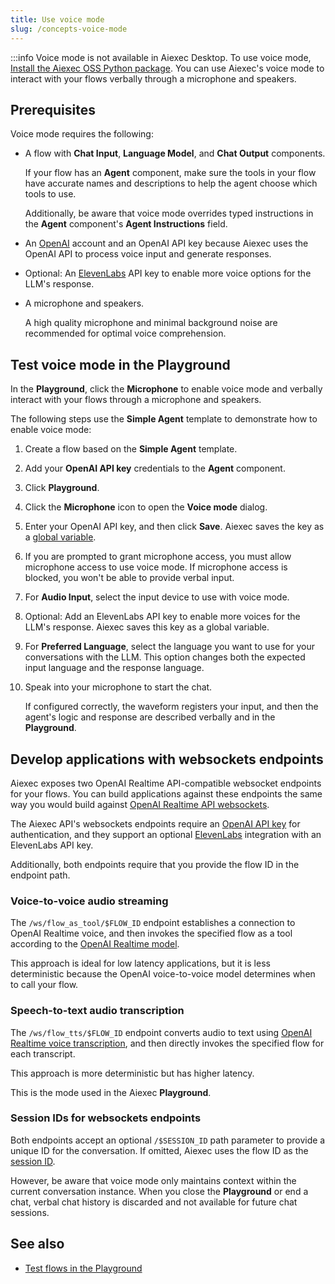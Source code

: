 ```yaml
---
title: Use voice mode
slug: /concepts-voice-mode
---
```



:::info
Voice mode is not available in Aiexec Desktop.
To use voice mode, [Install the Aiexec OSS Python package](/get-started-installation#install-and-run-the-langflow-oss-python-package).
You can use Aiexec's voice mode to interact with your flows verbally through a microphone and speakers.

## Prerequisites

Voice mode requires the following:

* A flow with **Chat Input**, **Language Model**, and **Chat Output** components.

    If your flow has an **Agent** component, make sure the tools in your flow have accurate names and descriptions to help the agent choose which tools to use.

    Additionally, be aware that voice mode overrides typed instructions in the **Agent** component's **Agent Instructions** field.

* An [OpenAI](https://platform.openai.com/) account and an OpenAI API key because Aiexec uses the OpenAI API to process voice input and generate responses.

* Optional: An [ElevenLabs](https://elevenlabs.io) API key to enable more voice options for the LLM's response.

* A microphone and speakers.

    A high quality microphone and minimal background noise are recommended for optimal voice comprehension.

## Test voice mode in the Playground

In the **Playground**, click the <Icon name="Mic" aria-hidden="true"/> **Microphone** to enable voice mode and verbally interact with your flows through a microphone and speakers.

The following steps use the **Simple Agent** template to demonstrate how to enable voice mode:

1. Create a flow based on the **Simple Agent** template.

2. Add your **OpenAI API key** credentials to the **Agent** component.

3. Click **Playground**.

4. Click the <Icon name="Mic" aria-hidden="true"/> **Microphone** icon to open the **Voice mode** dialog.

5. Enter your OpenAI API key, and then click **Save**. Aiexec saves the key as a [global variable](/configuration-global-variables).

6. If you are prompted to grant microphone access, you must allow microphone access to use voice mode.
If microphone access is blocked, you won't be able to provide verbal input.

7. For **Audio Input**, select the input device to use with voice mode.

8. Optional: Add an ElevenLabs API key to enable more voices for the LLM's response.
Aiexec saves this key as a global variable.

9. For **Preferred Language**, select the language you want to use for your conversations with the LLM.
This option changes both the expected input language and the response language.

10. Speak into your microphone to start the chat.

    If configured correctly, the waveform registers your input, and then the agent's logic and response are described verbally and in the **Playground**.

## Develop applications with websockets endpoints

Aiexec exposes two OpenAI Realtime API-compatible websocket endpoints for your flows.
You can build applications against these endpoints the same way you would build against [OpenAI Realtime API websockets](https://platform.openai.com/docs/guides/realtime#connect-with-websockets).

The Aiexec API's websockets endpoints require an [OpenAI API key](https://platform.openai.com/docs/overview) for authentication, and they support an optional [ElevenLabs](https://elevenlabs.io) integration with an ElevenLabs API key.

Additionally, both endpoints require that you provide the flow ID in the endpoint path.

### Voice-to-voice audio streaming

The `/ws/flow_as_tool/$FLOW_ID` endpoint establishes a connection to OpenAI Realtime voice, and then invokes the specified flow as a tool according to the [OpenAI Realtime model](https://platform.openai.com/docs/guides/realtime-conversations#handling-audio-with-websockets).

This approach is ideal for low latency applications, but it is less deterministic because the OpenAI voice-to-voice model determines when to call your flow.

### Speech-to-text audio transcription

The `/ws/flow_tts/$FLOW_ID` endpoint converts audio to text using [OpenAI Realtime voice transcription](https://platform.openai.com/docs/guides/realtime-transcription), and then directly invokes the specified flow for each transcript.

This approach is more deterministic but has higher latency.

This is the mode used in the Aiexec **Playground**.

### Session IDs for websockets endpoints

Both endpoints accept an optional `/$SESSION_ID` path parameter to provide a unique ID for the conversation.
If omitted, Aiexec uses the flow ID as the [session ID](/session-id).

However, be aware that voice mode only maintains context within the current conversation instance.
When you close the **Playground** or end a chat, verbal chat history is discarded and not available for future chat sessions.

## See also

* [Test flows in the Playground](/concepts-playground)